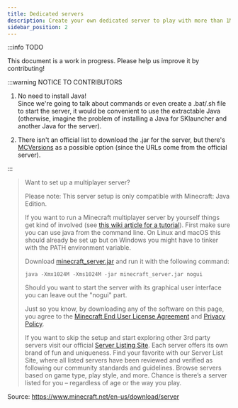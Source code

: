 ```yaml
---
title: Dedicated servers
description: Create your own dedicated server to play with more than 1M players
sidebar_position: 2
---
```


:::info TODO

This document is a work in progress. Please help us improve it by contributing!

:::warning NOTICE TO CONTRIBUTORS

1. No need to install Java!\
Since we're going to talk about commands or even create a .bat/.sh file to start the server, it would be convenient to use the extractable Java\
(otherwise, imagine the problem of installing a Java for SKlauncher and another Java for the server).

2. There isn't an official list to download the .jar for the server, but there's [MCVersions](https://mcversions.net/) as a possible option (since the URLs come from the official server).

:::

> Want to set up a multiplayer server?
>
> Please note: This server setup is only compatible with Minecraft: Java Edition.
>
> If you want to run a Minecraft multiplayer server by yourself things get kind of involved (see [this wiki article for a tutorial](https://minecraft.wiki/w/Tutorials/Setting_up_a_server)). First make sure you can use java from the command line. On Linux and macOS this should already be set up but on Windows you might have to tinker with the PATH environment variable.
>
> Download [minecraft_server.jar](https://www.minecraft.net/en-us/download/server) and run it with the following command:
>
> `java -Xmx1024M -Xms1024M -jar minecraft_server.jar nogui`
>
> Should you want to start the server with its graphical user interface you can leave out the "nogui" part.
>
> Just so you know, by downloading any of the software on this page, you agree to the [Minecraft End User License Agreement](https://account.mojang.com/documents/minecraft_eula) and [Privacy Policy](https://go.microsoft.com/fwlink/?LinkId=521839).
>
> If you want to skip the setup and start exploring other 3rd party servers visit our official [Server Listing Site](http://aka.ms/verifiedservers). Each server offers its own brand of fun and uniqueness. Find your favorite with our Server List Site, where all listed servers have been reviewed and verified as following our community standards and guidelines. Browse servers based on game type, play style, and more. Chance is there’s a server listed for you – regardless of age or the way you play.

Source: https://www.minecraft.net/en-us/download/server
